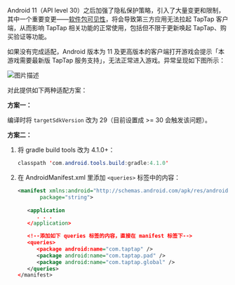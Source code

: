 Android 11（API level 30）之后加强了隐私保护策略，引入了大量变更和限制，其中一个重要变更——[软件包可见性](https://developer.android.com/about/versions/11/privacy/package-visibility)，将会导致第三方应用无法拉起 TapTap 客户端，从而影响 TapTap 相关功能的正常使用，包括但不限于更新唤起 TapTap、购买验证等功能。

如果没有完成适配，Android 版本为 11 及更高版本的客户端打开游戏会提示「本游戏需要最新版 TapTap 服务支持」，无法正常进入游戏。异常呈现如下图所示：

![图片描述](/img/android-package-visibility-android11.png)

对此提供如下两种适配方案：

**方案一：**

编译时将 `targetSdkVersion` 改为 29（目前设置成 >= 30 会触发该问题）。

**方案二：**

1. 将 gradle build tools 改为 4.1.0+：

   ```java
   classpath 'com.android.tools.build:gradle:4.1.0'
   ```

2. 在 AndroidManifest.xml 里添加 `<queries>` 标签中的内容：

   ```xml
   <manifest xmlns:android="http://schemas.android.com/apk/res/android"
          package="string">
    
      <application
         . . .
      </application>

      <!--添加如下 queries 标签的内容，直接在 manifest 标签下-->
      <queries>
         <package android:name="com.taptap" />
         <package android:name="com.taptap.pad" />
         <package android:name="com.taptap.global" />
      </queries>
   </manifest>
   ```

